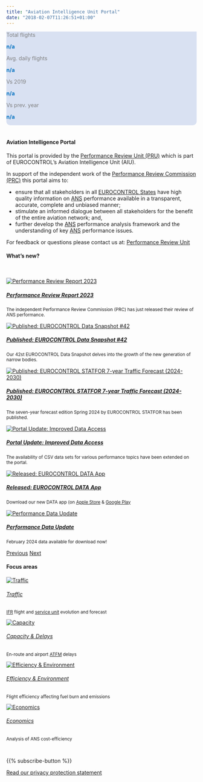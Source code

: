 ```yaml
---
title: "Aviation Intelligence Unit Portal"
date: "2018-02-07T11:26:51+01:00"
---
```


<style type="text/css">
  .img-responsive {
      margin: 0 auto;
      max-width: 75%
  }
  
  .resp-container {
      position: relative;
      overflow: hidden;
      padding-top: 50.0%;
  }
  
  .resp-iframe {
      position: absolute;
      top: 0;
      left: 0;
      width: 100%;
      height: 110%;
      border: 0;
  }
      
  .Scorecard_subt {
    margin: 0px; 
    padding-bottom: 0px;  
    text-align: left; 
    color:#7f7f7f
  }

  .Scorecard_net {
    margin: 0px; 
    padding-bottom: 0px;
    font-weight: bold;  
    text-align: left;
    color: #0070c0; 
    
  }


.col-4 {
  margin: 0px;
  padding: 0px;
  text-align: right;
}
.w3-container {
  border-radius: 10px; 
}

  </style>

<!-- Daily traffic graphs and scorecards Scorecard_net-->
<div class="w3-container" >
<div class="row" style="padding: 0px; background-color: #d9e1f2; border-radius: 10px 10px 0 0; width: 100%;">

<div class="col-12"; style="margin: 0px; "><p id="y2d_day_text" style="font-weight: bold; color: #0070c0;"</p> </div></div>

</div>

<div class="w3-container">
<div class="row" style="padding: 0px; background-color: #d9e1f2; border-radius: 0 0 10px 10px; width: 100%;">

<div class="col">
  <p class="Scorecard_subt">Total flights</p>
  <p id="y2d_traffic" style="font-weight: bold; color: #0070c0;">n/a</p> 
</div>

<div class="col">
  <p class="Scorecard_subt">Avg. daily flights</p>
  <p id="avg_y2d_traffic" style="font-weight: bold; color: #0070c0;">n/a</p>
</div>

<div class="col-2" ; style="margin: 0px; ">
  <p class="Scorecard_subt">Vs 2019</p>
  <p id="dif_y2d_2019" style="font-weight: bold; color: #0070c0;">n/a</p>
</div>

<div class="col-2" ; style="margin: 0px;  ">
  <p class="Scorecard_subt">Vs prev. year</p>
  <p id="dif_y2d_prev_year" style="font-weight: bold; color: #0070c0;">n/a</p>
</div>


<div class="col" ; style="margin: 0px;  ">
</div>
<div class="col" ; style="align=center">
<!--<a href="https://www.eurocontrol.int/Economics/DailyTrafficVariation-States.html"><p>Click for direct access to the daily traffic dashboard </p></a></div>-->
<div class="card bg-light border-0">
<a href="https://www.eurocontrol.int/Economics/DailyTrafficVariation-States.html">
<img class="card-img-top" src="/images/landing/daily_db.png" alt="">
</a>
</div>
</div>
</div>
</div>

<!-- script for traffic figures -->
<script type="text/javascript" src="https://www.gstatic.com/charts/loader.js"></script>

<script type="text/javascript">
async function fetchLatestNetworkSituation() {
    const apiUrl = 'https://aiu-portal.pockethost.io/api/collections/network_situation/records?sort=-date&perPage=1&skipTotal=1';
    try {
        const response = await fetch(apiUrl);
        if (!response.ok) {
            throw new Error(`API call failed: ${response.status}`);
        }
        const data = await response.json();
        return data.items[0]; // Assuming the latest entry is what we need
    } catch (error) {
        console.error("Failed to fetch latest network situation:", error);
        // Implement any fallback logic or error handling here
        return null;
    }
}

async function updateNetworkSituationOnPage() {
    const latestData = await fetchLatestNetworkSituation();
    if (latestData) {
        // Extract the year from the latest data's date
        const latestDate = new Date(latestData.date);
        const year = latestDate.getFullYear();
        // Correctly construct the date range string
        const startDateString = `Latest network traffic situation: 01 Jan`; // Fixed start of the year
        const endDateString = `${('0' + latestDate.getDate()).slice(-2)} ${latestDate.toLocaleString('default', { month: 'short' })} ${year}`;
        const dateRangeString = `${startDateString} – ${endDateString}`;
        // Update webpage elements with the latest data, rounding numbers to integers
        document.getElementById("y2d_day_text").innerHTML = "" + dateRangeString;
        document.getElementById("y2d_traffic").innerHTML = Math.round(latestData.y2d_flights_total).toLocaleString();
        document.getElementById("avg_y2d_traffic").innerHTML = Math.round(latestData.y2d_flights_daily_average).toLocaleString();
        document.getElementById("dif_y2d_2019").innerHTML =
    (latestData.y2d_diff_2019_year_percentage > 0 ? '+' : '') +
    Math.round(latestData.y2d_diff_2019_year_percentage * 100) + '%';
        document.getElementById("dif_y2d_prev_year").innerHTML =
    (latestData.y2d_diff_previous_year_percentage > 0 ? '+' : '') +
    Math.round(latestData.y2d_diff_previous_year_percentage * 100) + '%';
    } else {
        // Handle case when no data could be fetched
        console.log("No data available to update the network situation.");
    }
}
</script>
<script type="text/javascript">
    document.addEventListener('DOMContentLoaded', function() {
        updateNetworkSituationOnPage();
    });
</script>
<br>
<div class="container">
<div class="row">
<div class="col-sm-8"><h4>Aviation Intelligence Portal</h4>

This portal is provided by the [Performance Review Unit (PRU)](/about/us/) which is part of EUROCONTROL's Aviation Intelligence Unit (AIU). 

In support of the independent work of the [Performance Review Commission (PRC)](/about/prc/) this portal aims to: 

* ensure that all stakeholders in all [EUROCONTROL States](/definition/eurocontrol-area/) have high quality information on [ANS](/acronym/ans/) performance available in a transparent, accurate, complete and unbiased manner;
* stimulate an informed dialogue between all stakeholders for the benefit of the entire aviation network; and,
* further develop the [ANS](/acronym/ans/) performance analysis framework and the understanding of key [ANS](/acronym/ans/) performance issues.

For feedback or questions please contact us at:
[Performance Review Unit](mailto:PRU-Support@eurocontrol.int)
</div>

<div class="col-sm-4" style="min-height: 445px;"><h4>What's new?</h4><br> 

<div id="carouselExampleFade" class="carousel slide carousel-fade" data-ride="carousel">
<div class="carousel-inner">

::: {#carousel-item .carousel-item .active}
::: {.card .border-0}
[![Performance Review Report 2023](/images/landing/prr-2023.PNG)](https://www.eurocontrol.int/publication/performance-review-report-prr-2023){target="_blank"}

##### [Performance Review Report 2023](https://www.eurocontrol.int/publication/performance-review-report-prr-2023){target="_blank"}

<small>The independent Performance Review Commission (PRC) has just released their review of ANS performance.</small>
:::
:::


::: {#carousel-item .carousel-item}
::: {.card .border-0}
[![Published: EUROCONTROL Data Snapshot #42](/images/landing/ds_snapshot_42.jpg)](https://www.eurocontrol.int/publication/eurocontrol-data-snapshot-42-growth-new-generation-narrow-bodies){target="_blank"}

##### [Published: EUROCONTROL Data Snapshot #42](https://www.eurocontrol.int/publication/eurocontrol-data-snapshot-42-growth-new-generation-narrow-bodies){target="_blank"}

<small>Our 42st EUROCONTROL Data Snapshot delves into the growth of the new generation of narrow bodies.</small>
:::
:::



::: {#carousel-item .carousel-item}
::: {.card .border-0}
[![Published: EUROCONTROL STATFOR 7-year Traffic Forecast (2024-2030)](/images/landing/eurocontrol-spring-2024-7-year-forecast-banner.jpg)](https://www.eurocontrol.int/publication/eurocontrol-data-snapshot-42-growth-new-generation-narrow-bodies){target="_blank"}

##### [Published: EUROCONTROL STATFOR 7-year Traffic Forecast (2024-2030)](https://www.eurocontrol.int/publication/eurocontrol-data-snapshot-42-growth-new-generation-narrow-bodies){target="_blank"}

<small>The seven-year forecast edition Spring 2024 by EUROCONTROL STATFOR has been published. </small>
:::
:::


::: {#carousel-item .carousel-item}
::: {.card .border-0}
[![Portal Update: Improved Data Access](/images/landing/portal_update_data_access.jpg)](https://ansperformance.eu/csv/){target="_blank"}

##### [Portal Update: Improved Data Access](https://ansperformance.eu/csv/){target="_blank"}

<small>The availability of CSV data sets for various performance topics have been extended on the portal.</small>
:::
:::



::: {#carousel-item .carousel-item}
::: {.card .border-0}
[![Released: EUROCONTROL DATA App](/images/landing/eurocontrol-data.png)](https://apps.apple.com/tr/app/eurocontrol-data/id6467232405){target="_blank"}

##### [Released: EUROCONTROL DATA App](https://apps.apple.com/tr/app/eurocontrol-data/id6467232405){target="_blank"}

<small>Download our new DATA app (on <a href="https://apps.apple.com/tr/app/eurocontrol-data/id6467232405">Apple Store</a> & <a href="https://play.google.com/store/apps/details?id=com.performancereviewunit.eurocontroldata">Google Play</a></small>
:::
:::

::: {#carousel-item .carousel-item}
::: {.card .border-0}
[![Performance Data Update](/images/landing/data_icon.jpg)](/data/){target="_blank"}

##### [Performance Data Update](/data/){target="_blank"}

<small>February 2024 data available for download now!</small>
:::
:::


</div>

<a class="carousel-control-prev" href="#carouselExampleFade" role="button" data-slide="prev"><span class="carousel-control-prev-icon" aria-hidden="true"></span><span class="sr-only">Previous</span></a>
<a class="carousel-control-next" href="#carouselExampleFade" role="button" data-slide="next"><span class="carousel-control-next-icon" aria-hidden="true"></span><span class="sr-only">Next</span></a>
</div>
</div>

<!-- 
<div class="col-sm-2"><h4></h4><br>
<div class="card bg-light text-center border-0"><a href="https://www.eurocontrol.int/Economics/DailyTrafficVariation-States.html">
  <img class="card-img-top" src="/images/landing/ectl_int_db.png" alt="Daily traffic statistics"><br>
  <div class="card-body"><h6 class="card-title">Performance Snapshot</h6></a><small><p class="card-text">Click to see the latest monthly snapshot!</p></small>
  </div>
</div>
</div>-->

</div>

#### Focus areas
<!-- cards with Key Performance Areas -->
<div class="container">
<div class="row">
<div class="card-deck">
<div class="card"><a href="/traffic">
  <img class="card-img-top" src="/images/landing/ectl_traff_th.jpg" alt="Traffic">
  <div class="card-body"><h6 class="card-title">Traffic</h6></a><small><p class="card-text">[IFR](/acronym/ifr/) flight and [service unit](/acronym/su/) evolution and forecast </p></small>
  </div>
</div>
<div class="card"><a href="/capacity">
  <img class="card-img-top" src="/images/landing/ectl_cap_th.jpg" alt="Capacity">
  <div class="card-body"><h6 class="card-title">Capacity & Delays</h6></a><small><p class="card-text">En-route and airport [ATFM](/acronym/atfm/) delays</p></small>
  </div>
</div>
<div class="card"><a href="/efficiency">
  <img class="card-img-top" src="/images/landing/ectl_env_th.jpg" alt="Efficiency & Environment">
  <div class="card-body"><h6 class="card-title">Efficiency & Environment</h6></a><small><p class="card-text">Flight efficiency affecting fuel burn and emissions</p></small>
  </div>
</div>
<div class="card"><a href="/economics">
  <img class="card-img-top" src="/images/landing/ectl_cef_th.jpg" alt="Economics">
  <div class="card-body"><h6 class="card-title">Economics</h6></a><small><p class="card-text">Analysis of ANS cost-efficiency</p></small>
  </div>
</div>
</div>
</div>
</div>

<br>
<div class="container text-center">
{{% subscribe-button %}}

[Read our privacy protection statement](/about/privacy/)
</div>

[ectl_daily]: https://www.eurocontrol.int/Economics/DailyTrafficVariation "Daily traffic updates"
[ectlweb]: https://www.eurocontrol.int/ "EUROCONTROL web page"